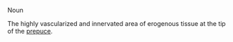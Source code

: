 Noun

The highly vascularized and innervated area of erogenous tissue at the tip of the [[prepuce]].